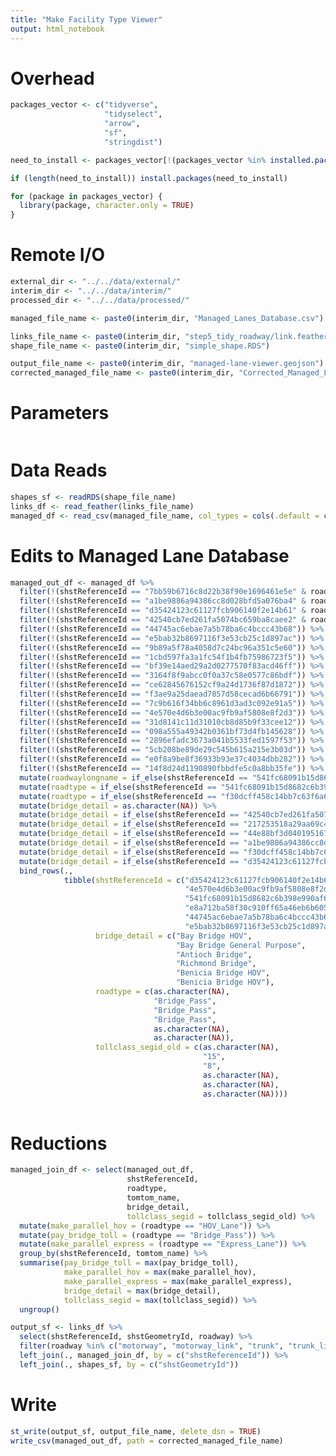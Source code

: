 ```yaml
---
title: "Make Facility Type Viewer"
output: html_notebook
---
```



# Overhead
```r
packages_vector <- c("tidyverse",
                     "tidyselect",
                     "arrow",
                     "sf",
                     "stringdist")

need_to_install <- packages_vector[!(packages_vector %in% installed.packages()[,"Package"])]

if (length(need_to_install)) install.packages(need_to_install)

for (package in packages_vector) {
  library(package, character.only = TRUE)
}

```

# Remote I/O
```r
external_dir <- "../../data/external/"
interim_dir <- "../../data/interim/"
processed_dir <- "../../data/processed/" 

managed_file_name <- paste0(interim_dir, "Managed_Lanes_Database.csv")

links_file_name <- paste0(interim_dir, "step5_tidy_roadway/link.feather")
shape_file_name <- paste0(interim_dir, "simple_shape.RDS")

output_file_name <- paste0(interim_dir, "managed-lane-viewer.geojson")
corrected_managed_file_name <- paste0(interim_dir, "Corrected_Managed_Lanes_Database.csv")
```

# Parameters
```r

```


# Data Reads
```r
shapes_sf <- readRDS(shape_file_name)
links_df <- read_feather(links_file_name)
managed_df <- read_csv(managed_file_name, col_types = cols(.default = col_character()))
```

# Edits to Managed Lane Database
```r
managed_out_df <- managed_df %>%
  filter(!(shstReferenceId == "7bb59b6716c8d22b38f90e1696461e5e" & roadtype == "HOV_Lane")) %>%
  filter(!(shstReferenceId == "a1be9886a94386cc8d028bfd5a076ba4" & roadtype == "HOV_Lane")) %>%
  filter(!(shstReferenceId == "d35424123c61127fcb906140f2e14b61" & roadtype == "HOV_Lane")) %>%
  filter(!(shstReferenceId == "42540cb7ed261fa5074bc659ba8caee2" & roadtype == "HOV_Lane")) %>%
  filter(!(shstReferenceId == "44745ac6ebae7a5b78ba6c4bccc43b68")) %>%
  filter(!(shstReferenceId == "e5bab32b8697116f3e53cb25c1d897ac")) %>%
  filter(!(shstReferenceId == "9b89a5f78a4058d7c24bc96a351c5e60")) %>%
  filter(!(shstReferenceId == "1cbd597fa3a1fc54f1b4fb75986723f5")) %>%
  filter(!(shstReferenceId == "bf39e14aed29a2d0277570f83acd46ff")) %>%
  filter(!(shstReferenceId == "3164f8f9abcc0f0a37c58e0577c86bdf")) %>%
  filter(!(shstReferenceId == "ce62845676152cf9a24d1736f87d1872")) %>%
  filter(!(shstReferenceId == "f3ae9a25daead7857d58cecad6b66791")) %>%
  filter(!(shstReferenceId == "7c9b616f34bb6c8961d3ad3c092e91a5")) %>%
  filter(!(shstReferenceId == "4e570e4d6b3e00ac9fb9af5808e8f2d3")) %>%
  filter(!(shstReferenceId == "31d8141c11d31010cb8d85b9f33cee12")) %>%
  filter(!(shstReferenceId == "098a555a49342b0361bf73d4fb145628")) %>%
  filter(!(shstReferenceId == "2896efadc3673a041b5533fed1597f53")) %>%
  filter(!(shstReferenceId == "5cb208be89de29c545b615a215e3b03d")) %>%
  filter(!(shstReferenceId == "e0f8a9be8f36933b93e37c4034dbb282")) %>%
  filter(!(shstReferenceId == "14f8d24d1190890fbbdfe5c0a8bb35fe")) %>%
  mutate(roadwaylongname = if_else(shstReferenceId == "541fc68091b15d8682c6b398e990af64", "Antioch Bridge", roadwaylongname)) %>%
  mutate(roadtype = if_else(shstReferenceId == "541fc68091b15d8682c6b398e990af64", "Bridge_Pass", roadtype)) %>%
  mutate(roadtype = if_else(shstReferenceId == "f30dcff458c14bb7c63f6a6b7ecf4fb6", as.character(NA), roadtype)) %>%
  mutate(bridge_detail = as.character(NA)) %>%
  mutate(bridge_detail = if_else(shstReferenceId == "42540cb7ed261fa5074bc659ba8caee2", "Benicia Bridge HOV", bridge_detail)) %>%
  mutate(bridge_detail = if_else(shstReferenceId == "217253518a29aa69c40a4114d557d24d", "Benicia General Purpose", bridge_detail)) %>%
  mutate(bridge_detail = if_else(shstReferenceId == "44e88bf3d040195167b31388d839122e", "Benicia Fastrak", bridge_detail)) %>%
  mutate(bridge_detail = if_else(shstReferenceId == "a1be9886a94386cc8d028bfd5a076ba4", "Bay Bridge HOV", bridge_detail)) %>%
  mutate(bridge_detail = if_else(shstReferenceId == "f30dcff458c14bb7c63f6a6b7ecf4fb6", "Bay Bridge HOV", bridge_detail)) %>%
  mutate(bridge_detail = if_else(shstReferenceId == "d35424123c61127fcb906140f2e14b61", "Bay Bridge HOV", bridge_detail)) %>%
  bind_rows(., 
            tibble(shstReferenceId = c("d35424123c61127fcb906140f2e14b61",
                                       "4e570e4d6b3e00ac9fb9af5808e8f2d3",
                                       "541fc68091b15d8682c6b398e990af64",
                                       "e8a712ba58f30c910ff65a46eb6b605e",
                                       "44745ac6ebae7a5b78ba6c4bccc43b68",
                                       "e5bab32b8697116f3e53cb25c1d897ac"),
                   bridge_detail = c("Bay Bridge HOV",
                                     "Bay Bridge General Purpose",
                                     "Antioch Bridge",
                                     "Richmond Bridge",
                                     "Benicia Bridge HOV",
                                     "Benicia Bridge HOV"),
                   roadtype = c(as.character(NA),
                                "Bridge_Pass",
                                "Bridge_Pass",
                                "Bridge_Pass",
                                as.character(NA),
                                as.character(NA)),
                   tollclass_segid_old = c(as.character(NA),
                                           "15",
                                           "8",
                                           as.character(NA),
                                           as.character(NA),
                                           as.character(NA))))
  
```


# Reductions 
```r
managed_join_df <- select(managed_out_df, 
                          shstReferenceId, 
                          roadtype, 
                          tomtom_name,
                          bridge_detail,
                          tollclass_segid = tollclass_segid_old) %>%
  mutate(make_parallel_hov = (roadtype == "HOV_Lane")) %>%
  mutate(pay_bridge_toll = (roadtype == "Bridge_Pass")) %>%
  mutate(make_parallel_express = (roadtype == "Express_Lane")) %>%
  group_by(shstReferenceId, tomtom_name) %>%
  summarise(pay_bridge_toll = max(pay_bridge_toll),
            make_parallel_hov = max(make_parallel_hov),
            make_parallel_express = max(make_parallel_express),
            bridge_detail = max(bridge_detail),
            tollclass_segid = max(tollclass_segid)) %>%
  ungroup()

output_sf <- links_df %>%
  select(shstReferenceId, shstGeometryId, roadway) %>%
  filter(roadway %in% c("motorway", "motorway_link", "trunk", "trunk_link")) %>% 
  left_join(., managed_join_df, by = c("shstReferenceId")) %>%
  left_join(., shapes_sf, by = c("shstGeometryId"))

```

# Write
```r
st_write(output_sf, output_file_name, delete_dsn = TRUE)
write_csv(managed_out_df, path = corrected_managed_file_name)
```


